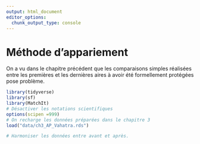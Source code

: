 ```yaml
---
output: html_document
editor_options: 
  chunk_output_type: console
---
```

# Méthode d'appariement

On a vu dans le chapitre précédent que les comparaisons simples réalisées entre les premières et les dernières aires à avoir été formellement protégées pose problème. 

```r
library(tidyverse)
library(sf)
library(MatchIt)
# Désactiver les notations scientifiques
options(scipen =999)
# On recharge les données préparées dans le chapitre 3
load("data/ch3_AP_Vahatra.rds")

# Harmoniser les données entre avant et après.



```

